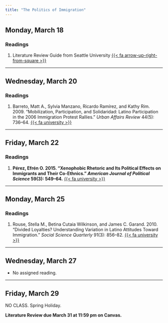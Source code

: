 ```yaml
---
title: "The Politics of Immigration"
---
```


## Monday, March 18

### Readings 

1. Literature Review Guide from Seattle University [{{< fa arrow-up-right-from-square >}}](https://library.seattleu.edu/c.php?g=705070&p=5006769)


---


## Wednesday, March 20

### Readings 

1. Barreto, Matt A., Sylvia Manzano, Ricardo Ramírez, and Kathy Rim. 2009. "Mobilization, Participation, and Solidaridad: Latino Participation in the 2006 Immigration Protest Rallies." *Urban Affairs Review* 44(5): 736–64. [{{< fa university >}}](https://go.openathens.net/redirector/agnesscott.edu?url=https%3A%2F%2Fdoi.org%2F10.1177%2F1078087409332925)



---


## Friday, March 22

### Readings 

1. **Pérez, Efrén O. 2015. "Xenophobic Rhetoric and Its Political Effects on Immigrants and Their Co-Ethnics." *American Journal of Political Science* 59(3): 549–64.** [{{< fa university >}}](https://go.openathens.net/redirector/agnesscott.edu?url=https%3A%2F%2Fdoi.org%2F10.1111%2Fajps.12131)
 
 
 
---


## Monday, March 25

### Readings 

1. Rouse, Stella M., Betina Cutaia Wilkinson, and James C. Garand. 2010. "Divided Loyalties? Understanding Variation in Latino Attitudes Toward Immigration." *Social Science Quarterly* 91(3): 856–82. [{{< fa university >}}](https://go.openathens.net/redirector/agnesscott.edu?url=https%3A%2F%2Fwww.jstor.org%2Fstable%2F42956434)


---


## Wednesday, March 27

- No assigned reading.


---


## Friday, March 29

NO CLASS. Spring Holiday.


**Literature Review due March 31 at 11:59 pm on Canvas.**

